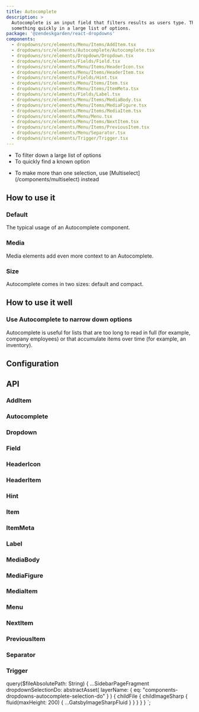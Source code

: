 ```yaml
---
title: Autocomplete
description: >
  Autocomplete is an input field that filters results as users type. This helps users find
  something quickly in a large list of options.
package: '@zendeskgarden/react-dropdowns'
components:
  - dropdowns/src/elements/Menu/Items/AddItem.tsx
  - dropdowns/src/elements/Autocomplete/Autocomplete.tsx
  - dropdowns/src/elements/Dropdown/Dropdown.tsx
  - dropdowns/src/elements/Fields/Field.tsx
  - dropdowns/src/elements/Menu/Items/HeaderIcon.tsx
  - dropdowns/src/elements/Menu/Items/HeaderItem.tsx
  - dropdowns/src/elements/Fields/Hint.tsx
  - dropdowns/src/elements/Menu/Items/Item.tsx
  - dropdowns/src/elements/Menu/Items/ItemMeta.tsx
  - dropdowns/src/elements/Fields/Label.tsx
  - dropdowns/src/elements/Menu/Items/MediaBody.tsx
  - dropdowns/src/elements/Menu/Items/MediaFigure.tsx
  - dropdowns/src/elements/Menu/Items/MediaItem.tsx
  - dropdowns/src/elements/Menu/Menu.tsx
  - dropdowns/src/elements/Menu/Items/NextItem.tsx
  - dropdowns/src/elements/Menu/Items/PreviousItem.tsx
  - dropdowns/src/elements/Menu/Separator.tsx
  - dropdowns/src/elements/Trigger/Trigger.tsx
---
```


<Usage>
  <Use>
    <ul>
      <li>To filter down a large list of options</li>
      <li>To quickly find a known option</li>
    </ul>
  </Use>
  <Misuse>
    <ul>
      <li>
        <Markdown>
          To make more than one selection, use [Multiselect](/components/multiselect) instead
        </Markdown>
      </li>
    </ul>
  </Misuse>
</Usage>

## How to use it

### Default

The typical usage of an Autocomplete component.


<CodeExample code={DefaultCode}>
  <Default />
</CodeExample>

### Media

Media elements add even more context to an Autocomplete.


<CodeExample code={MediaCode}>
  <Media />
</CodeExample>

### Size

Autocomplete comes in two sizes: default and compact.


<CodeExample code={SizeCode}>
  <Size />
</CodeExample>

## How to use it well

### Use Autocomplete to narrow down options

<BestPractice>
  <Do imageSource={props.data.dropdownSelectionDo.childFile.childImageSharp.fluid} imageIsSquare>
    <p>
      Autocomplete is useful for lists that are too long to read in full (for example, company
      employees) or that accumulate items over time (for example, an inventory).
    </p>
  </Do>
</BestPractice>

## Configuration

<Configuration reactPackage={props.data.mdx.package} components={props.data.mdx.components} />

## API

### AddItem

<PropSheet components={props.data.mdx.components} componentName="addItem" />

### Autocomplete

<PropSheet components={props.data.mdx.components} componentName="autocomplete" />

### Dropdown

<PropSheet components={props.data.mdx.components} componentName="dropdown" />

### Field

<PropSheet components={props.data.mdx.components} componentName="field" />

### HeaderIcon

<PropSheet components={props.data.mdx.components} componentName="headerIcon" />

### HeaderItem

<PropSheet components={props.data.mdx.components} componentName="headerItem" />

### Hint

<PropSheet components={props.data.mdx.components} componentName="hint" />

### Item

<PropSheet components={props.data.mdx.components} componentName="item" />

### ItemMeta

<PropSheet components={props.data.mdx.components} componentName="itemMeta" />

### Label

<PropSheet components={props.data.mdx.components} componentName="label" />

### MediaBody

<PropSheet components={props.data.mdx.components} componentName="mediaBody" />

### MediaFigure

<PropSheet components={props.data.mdx.components} componentName="mediaFigure" />

### MediaItem

<PropSheet components={props.data.mdx.components} componentName="mediaItem" />

### Menu

<PropSheet components={props.data.mdx.components} componentName="menu" />

### NextItem

<PropSheet components={props.data.mdx.components} componentName="nextItem" />

### PreviousItem

<PropSheet components={props.data.mdx.components} componentName="previousItem" />

### Separator

<PropSheet components={props.data.mdx.components} componentName="separator" />

### Trigger

<PropSheet components={props.data.mdx.components} componentName="trigger" />


  query($fileAbsolutePath: String) {
    ...SidebarPageFragment
    dropdownSelectionDo: abstractAsset(
      layerName: { eq: "components-dropdowns-autocomplete-selection-do" }
    ) {
      childFile {
        childImageSharp {
          fluid(maxHeight: 200) {
            ...GatsbyImageSharpFluid
          }
        }
      }
    }
  }
`;
